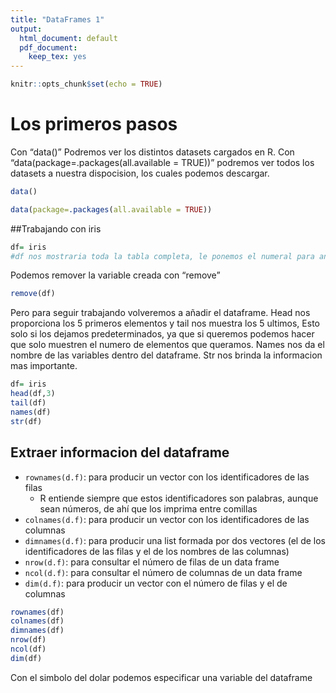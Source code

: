 ```yaml
---
title: "DataFrames 1"
output:
  html_document: default
  pdf_document: 
    keep_tex: yes
---
```


```r
knitr::opts_chunk$set(echo = TRUE)
```

# Los primeros pasos
Con "data()" Podremos ver los distintos datasets cargados en R. 
Con "data(package=.packages(all.available = TRUE))" podremos ver todos los
datasets a nuestra dispocision, los cuales podemos descargar.
```r
data() 

data(package=.packages(all.available = TRUE))
```

##Trabajando con iris
```r
df= iris
#df nos mostraria toda la tabla completa, le ponemos el numeral para anularlo

```

Podemos remover la variable creada con "remove"
```r
remove(df)
```
Pero para seguir trabajando volveremos a añadir el dataframe.
Head nos proporciona los 5 primeros elementos y tail nos muestra los 5 ultimos,
Esto solo si los dejamos predeterminados, ya que si queremos podemos hacer que 
solo muestren el numero de elementos que queramos. Names nos da el nombre de 
las variables dentro del dataframe. Str nos brinda la informacion mas importante.
```r
df= iris
head(df,3)
tail(df)
names(df)
str(df)
```
## Extraer informacion del dataframe
- `rownames(d.f)`: para producir un vector con los identificadores de las filas
    - R entiende siempre que estos identificadores son palabras, aunque sean números, de ahí que los imprima entre comillas
- `colnames(d.f)`: para producir un vector con los identificadores de las columnas
- `dimnames(d.f)`: para producir una list formada por dos vectores (el de los identificadores de las filas y el de los nombres de las columnas)
- `nrow(d.f)`: para consultar el número de filas de un data frame
- `ncol(d.f)`: para consultar el número de columnas de un data frame
- `dim(d.f)`: para producir un vector con el número de filas y el de columnas

```r
rownames(df)
colnames(df)
dimnames(df)
nrow(df)
ncol(df)
dim(df)
```

Con el simbolo del dolar podemos especificar una variable del dataframe






